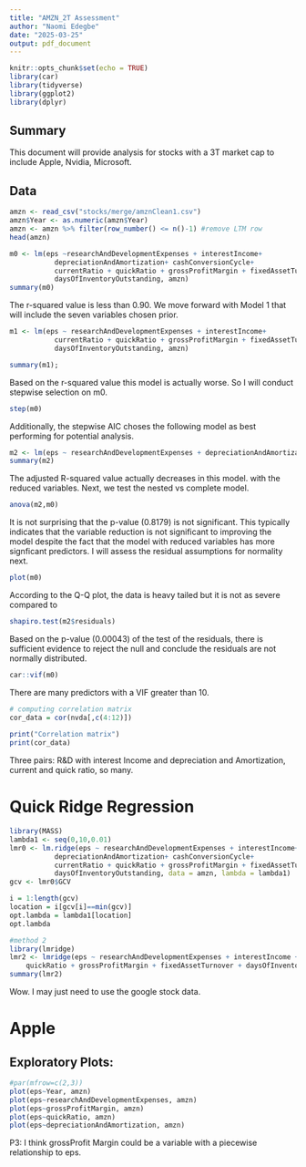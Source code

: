 ---
title: "AMZN_2T Assessment"
author: "Naomi Edegbe"
date: "2025-03-25"
output: pdf_document
---

```{r setup, include=FALSE}
knitr::opts_chunk$set(echo = TRUE)
library(car)
library(tidyverse)
library(ggplot2)
library(dplyr)
```

## Summary
This document will provide analysis for stocks with a 3T market cap to include Apple, Nvidia, Microsoft.

## Data
```{r data}
amzn <- read_csv("stocks/merge/amznClean1.csv")
amzn$Year <- as.numeric(amzn$Year)
amzn <- amzn %>% filter(row_number() <= n()-1) #remove LTM row
head(amzn)
```

```{r m0}
m0 <- lm(eps ~researchAndDevelopmentExpenses + interestIncome+
           depreciationAndAmortization+ cashConversionCycle+
           currentRatio + quickRatio + grossProfitMargin + fixedAssetTurnover +
           daysOfInventoryOutstanding, amzn)
summary(m0)
```
The r-squared value is less than 0.90. We move forward with Model 1 that will include the seven variables chosen prior.
```{r m1}
m1 <- lm(eps ~ researchAndDevelopmentExpenses + interestIncome+
           currentRatio + quickRatio + grossProfitMargin + fixedAssetTurnover +
           daysOfInventoryOutstanding, amzn)

summary(m1);
```
Based on the r-squared value this model is actually worse. So I will conduct stepwise selection on m0.

```{r stepwise selection}
step(m0)
```
Additionally, the stepwise AIC choses the following model as best performing for potential analysis.
```{r m2}
m2 <- lm(eps ~ researchAndDevelopmentExpenses + depreciationAndAmortization, data = amzn)
summary(m2)
```
The adjusted R-squared value actually decreases in this model. with the reduced variables. Next, we test the nested vs complete model.
```{r anova comparisons}
anova(m2,m0)
```
It is not surprising that the p-value (0.8179) is not significant. This typically indicates that the variable reduction is not significant to improving the model despite the fact that the model with reduced variables has more signficant predictors. I will assess the residual assumptions for normality next.
```{r residual plots}
plot(m0)
```
According to the Q-Q plot, the data is heavy tailed but it is not as severe compared to 

```{r residual normality}
shapiro.test(m2$residuals)
```
Based on the p-value (0.00043) of the test of the residuals, there is sufficient evidence to reject the null and conclude the residuals are not normally distributed. 

```{r collinearity}
car::vif(m0)
```
There are many predictors with a VIF greater than 10. 

```{r correlation matrix}
# computing correlation matrix
cor_data = cor(nvda[,c(4:12)])
 
print("Correlation matrix")
print(cor_data)
```
Three pairs: R&D with interest Income and depreciation and Amortization, current and quick ratio, so many.

# Quick Ridge Regression
```{r ridge regression}
library(MASS)
lambda1 <- seq(0,10,0.01)
lmr0 <- lm.ridge(eps ~ researchAndDevelopmentExpenses + interestIncome+
           depreciationAndAmortization+ cashConversionCycle+
           currentRatio + quickRatio + grossProfitMargin + fixedAssetTurnover +
           daysOfInventoryOutstanding, data = amzn, lambda = lambda1)
gcv <- lmr0$GCV

i = 1:length(gcv)
location = i[gcv[i]==min(gcv)]
opt.lambda = lambda1[location]
opt.lambda
```
```{r method 2 ridge regression}
#method 2
library(lmridge)
lmr2 <- lmridge(eps ~ researchAndDevelopmentExpenses + interestIncome + currentRatio + 
    quickRatio + grossProfitMargin + fixedAssetTurnover + daysOfInventoryOutstanding, data = nvda, scaling = "sc", K = opt.lambda)
summary(lmr2)
```
Wow. I may just need to use the google stock data.

# Apple
## Exploratory Plots:
```{r plot against response}
#par(mfrow=c(2,3))
plot(eps~Year, amzn)
plot(eps~researchAndDevelopmentExpenses, amzn)
plot(eps~grossProfitMargin, amzn)
plot(eps~quickRatio, amzn)
plot(eps~depreciationAndAmortization, amzn)
```
P3: I think grossProfit Margin could be a variable with a piecewise relationship to eps.








